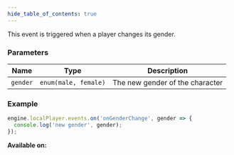 ```yaml
---
hide_table_of_contents: true
---
```



This event is triggered when a player changes its gender.

### Parameters

| Name     | Type                 | Description                     |
| -------- | -------------------- | ------------------------------- |
| `gender` | `enum(male, female)` | The new gender of the character |

### Example

```js
engine.localPlayer.events.on('onGenderChange', gender => {
  console.log('new gender', gender);
});
```

**Available on:** <ClientTag />
